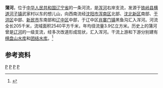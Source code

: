 '''蒲河'''，位于[[中华人民共和国|中华人民共和国]][[辽宁省|辽宁省]]的一条河流，是[[浑河|浑河]]右岸支流，发源于[[铁岭县|铁岭县]][[横道河子镇_(铁岭县)|横道河子镇]]武家村以东的想儿山，向西南流经[[沈阳市|沈阳市]][[浑南区|浑南区]]北部、[[沈北新区|沈北新区]]南部、[[于洪区|于洪区]]中部、[[新民市|新民市]]东南部和[[辽中区|辽中区]]中部，于辽中区[[肖寨门镇|肖寨门镇]]黑鱼沟汇入浑河。河流全长205千米，流域面积2540平方千米，年均径流量3.9亿立方米。历史上的蒲河曾是[[辽河|辽河]]的一级支流，经多次改道形成现状，汇入浑河。干流上游和下游分别建有[[棋盘山水库|棋盘山水库]]和[[团结水库_(沈阳)|团结水库]]。<ref name="中国河湖大典">{{cite book zh |author=《[[中国河湖大典|中国河湖大典]]》编纂委员会 |title=《中国河湖大典·黑龙江、辽河卷》 |format=M |edition=1 |location=北京 |publisher=中国水利水电出版社 |date=2014年4月 |pages=277页 |id= ISBN 978-7-5170-1950-3}}</ref>
==参考资料==

{{reflist}}

{{China-river-stub}}

[[Category:辽宁河流|P]]
[[Category:辽河水系|P]]
[[Category:铁岭地理|P]]
[[Category:沈阳地理|P]]
